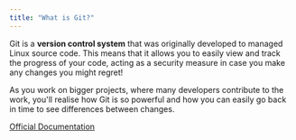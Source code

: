 ```yaml
---
title: "What is Git?"
---
```


Git is a **version control system** that was originally developed to managed Linux source code.
This means that it allows you to easily view and track the progress of your code, acting as a security measure in case you make any changes you might regret!

As you work on bigger projects, where many developers contribute to the work, you'll realise how Git is so powerful and how you can easily go back in time to see differences between changes.

[Official Documentation](https://git-scm.com/)
